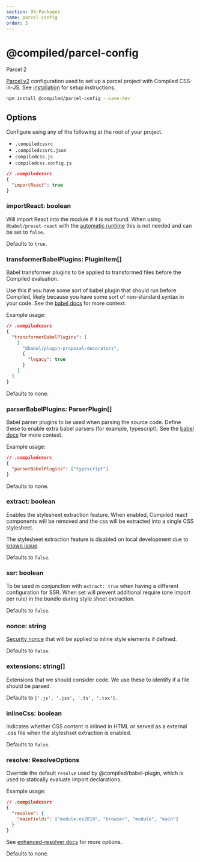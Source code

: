 ```yaml
---
section: 99-Packages
name: parcel-config
order: 3
---
```


# @compiled/parcel-config


<HorizontalStack gap={0.5} spacing={2}>
  <Lozenge>Parcel 2</Lozenge>
</HorizontalStack>

[Parcel v2](https://v2.parceljs.org) configuration used to set up a parcel project with Compiled CSS-in-JS.
See [installation](/installation#parcel) for setup instructions.

```bash
npm install @compiled/parcel-config --save-dev
```

## Options

Configure using any of the following at the root of your project.

- `.compiledcssrc`
- `.compiledcssrc.json`
- `compiledcss.js`
- `compiledcss.config.js`

```json
// .compiledcssrc
{
  "importReact": true
}
```

### importReact: boolean

Will import React into the module if it is not found.
When using `@babel/preset-react` with the [automatic runtime](https://babeljs.io/docs/en/babel-preset-react#react-automatic-runtime) this is not needed and can be set to `false`.

Defaults to `true`.

### transformerBabelPlugins: PluginItem[]

Babel transformer plugins to be applied to transformed files before the Compiled evaluation.

Use this if you have some sort of babel plugin that should run before Compiled,
likely because you have some sort of non-standard syntax in your code.
See the [babel docs](https://babeljs.io/docs/en/plugins/#transform-plugins) for more context.

Example usage:

```json
// .compiledcssrc
{
  "transformerBabelPlugins": [
    [
      "@babel/plugin-proposal-decorators",
      {
        "legacy": true
      }
    ]
  ]
}
```

Defaults to none.

### parserBabelPlugins: ParserPlugin[]

Babel parser plugins to be used when parsing the source code. Define these to enable extra babel parsers (for example, typescript).
See the [babel docs](https://babeljs.io/docs/en/plugins/#syntax-plugins) for more context.

Example usage:

```json
// .compiledcssrc
{
  "parserBabelPlugins": ["typescript"]
}
```

Defaults to none.

### extract: boolean

Enables the stylesheet extraction feature. When enabled, Compiled react components will be removed and the css will be extracted into a single CSS stylesheet.

The stylesheet extraction feature is disabled on local development due to [known issue](https://github.com/atlassian-labs/compiled/issues/1306).

Defaults to `false`.

### ssr: boolean

To be used in conjunction with `extract: true` when having a different configuration for SSR.
When set will prevent additional require (one import per rule) in the bundle during style sheet extraction.

Defaults to `false`.

### nonce: string

[Security nonce](https://developer.mozilla.org/en-US/docs/Web/HTML/Global_attributes/nonce) that will be applied to inline style elements if defined.

Defaults to `false`.

### extensions: string[]

Extensions that we should consider code. We use these to identify if a file should be parsed.

Defaults to `['.js', '.jsx', '.ts', '.tsx']`.


### inlineCss: boolean

Indicates whether CSS content is inlined in HTML or served as a external .css file when the styleshset extraction is enabled.

Defaults to `false`.


### resolve: ResolveOptions

Override the default `resolve` used by @compiled/babel-plugin, which is used to statically evaluate import declarations.

Example usage:

```json
// .compiledcssrc
{
  "resolve": {
    "mainFields": ["module:es2019", "browser", "module", "main"]
  }
}
```

See [enhanced-resolver docs](https://github.com/webpack/enhanced-resolve#resolver-options) for more options.

Defaults to none.
